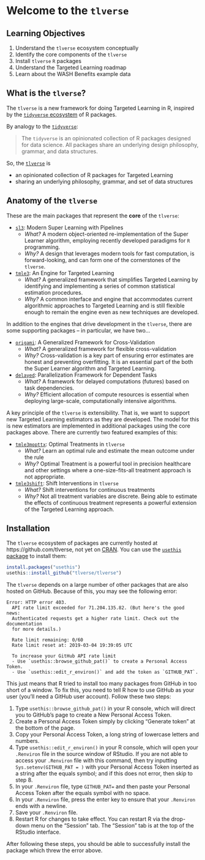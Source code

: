 # Welcome to the `tlverse` {#tlverse}

## Learning Objectives {-}

1. Understand the `tlverse` ecosystem conceptually
2. Identify the core components of the `tlverse`
3. Install `tlverse` `R` packages
4. Understand the Targeted Learning roadmap
5. Learn about the WASH Benefits example data

## What is the `tlverse`? {-}

The `tlverse` is a new framework for doing Targeted Learning in R, inspired by
the [`tidyverse` ecosystem](https://tidyverse.org) of R packages.

By analogy to the [`tidyverse`](https://tidyverse.org/):

> The `tidyverse` is an opinionated collection of R packages designed for data
> science. All packages share an underlying design philosophy, grammar, and data
> structures.

So, the [`tlverse`](https://tlverse.org) is

* an opinionated collection of R packages for Targeted Learning
* sharing an underlying philosophy, grammar, and set of data structures

## Anatomy of the `tlverse` {-}

These are the main packages that represent the **core** of the `tlverse`:

* [`sl3`](https://github.com/tlverse/sl3): Modern Super Learning with Pipelines
  * _What?_ A modern object-oriented re-implementation of the Super Learner
    algorithm, employing recently developed paradigms for `R` programming.
  * _Why?_ A design that leverages modern tools for fast computation, is
    forward-looking, and can form one of the cornerstones of the `tlverse`.

* [`tmle3`](https://github.com/tlverse/tmle3): An Engine for Targeted Learning
  * _What?_ A generalized framework that simplifies Targeted Learning by
    identifying and implementing a series of common statistical estimation
    procedures.
  * _Why?_ A common interface and engine that accommodates current algorithmic
    approaches to Targeted Learning and is still flexible enough to remain the
    engine even as new techniques are developed.

In addition to the engines that drive development in the `tlverse`, there are
some supporting packages -- in particular, we have two...

* [`origami`](https://github.com/tlverse/origami): A Generalized Framework for
   Cross-Validation
  * _What?_ A generalized framework for flexible cross-validation
  * _Why?_ Cross-validation is a key part of ensuring error estimates are honest
    and preventing overfitting. It is an essential part of the both the Super
    Learner algorithm and Targeted Learning.

* [`delayed`](https://github.com/tlverse/delayed): Parallelization Framework for
   Dependent Tasks
  * _What?_ A framework for delayed computations (futures) based on task
    dependencies.
  * _Why?_ Efficient allocation of compute resources is essential when deploying
    large-scale, computationally intensive algorithms.

A key principle of the `tlverse` is extensibility. That is, we want to support
new Targeted Learning estimators as they are developed. The model for this is
new estimators are implemented in additional packages using the core packages
above. There are currently two featured examples of this:

* [`tmle3mopttx`](https://github.com/tlverse/tmle3mopttx): Optimal Treatments
  in `tlverse`
  * _What?_ Learn an optimal rule and estimate the mean outcome under the rule
  * _Why?_ Optimal Treatment is a powerful tool in precision healthcare and
    other settings where a one-size-fits-all treatment approach is not
    appropriate.

* [`tmle3shift`](https://github.com/tlverse/tmle3shift): Shift Interventions in
  `tlverse`
  * _What?_ Shift interventions for continuous treatments
  * _Why?_ Not all treatment variables are discrete. Being able to estimate the
    effects of continuous treatment represents a powerful extension of the
    Targeted Learning approach.

## Installation {#installtlverse}

The `tlverse` ecosystem of packages are currently hosted at
https://github.com/tlverse, not yet on [CRAN](https://CRAN.R-project.org/). You
can use the [`usethis` package](https://usethis.r-lib.org/) to install them:

```r
install.packages("usethis")
usethis::install_github("tlverse/tlverse")
```

The `tlverse` depends on a large number of other packages that are also hosted
on GitHub. Because of this, you may see the following error:

```
Error: HTTP error 403.
  API rate limit exceeded for 71.204.135.82. (But here's the good news:
  Authenticated requests get a higher rate limit. Check out the documentation
  for more details.)

  Rate limit remaining: 0/60
  Rate limit reset at: 2019-03-04 19:39:05 UTC

  To increase your GitHub API rate limit
  - Use `usethis::browse_github_pat()` to create a Personal Access Token.
  - Use `usethis::edit_r_environ()` and add the token as `GITHUB_PAT`.
```

This just means that R tried to install too many packages from GitHub in too
short of a window. To fix this, you need to tell R how to use GitHub as your
user (you'll need a GitHub user account). Follow these two steps:

1. Type `usethis::browse_github_pat()` in your R console, which will direct
   you to GitHub's page to create a New Personal Access Token.
2. Create a Personal Access Token simply by clicking "Generate token" at the
   bottom of the page.
3. Copy your Personal Access Token, a long string of lowercase letters and
   numbers.
4. Type `usethis::edit_r_environ()` in your R console, which will open your
   `.Renviron` file in the source window of RStudio. If you are not able to
   access your `.Renviron` file with this command, then try inputting
   `Sys.setenv(GITHUB_PAT = )` with your Personal Access Token inserted as a
   string after the equals symbol; and if this does not error, then skip to
   step 8.
5. In your `.Renviron` file, type `GITHUB_PAT=` and then paste your Personal
   Access Token after the equals symbol with no space.
6. In your `.Renviron` file, press the enter key to ensure that your `.Renviron`
   ends with a newline.
7. Save your `.Renviron` file.
8. Restart R for changes to take effect. You can restart R via the drop-down
   menu on the "Session" tab. The "Session" tab is at the top of the RStudio
   interface.

After following these steps, you should be able to successfully install the
package which threw the error above.
